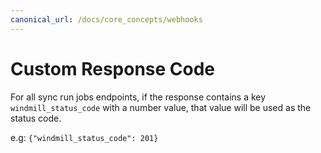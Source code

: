 ```yaml
---
canonical_url: /docs/core_concepts/webhooks
---
```



# Custom Response Code

For all sync run jobs endpoints, if the response contains a key `windmill_status_code` with a number value, that value will be used as the status code.

e.g: `{"windmill_status_code": 201}`

<div class="grid grid-cols-2 gap-6 mb-4">
    <DocCard
    	title="Webhooks"
    	description="Trigger scripts and flows from webhooks."
    	href="/docs/core_concepts/webhooks"
    />
</div>